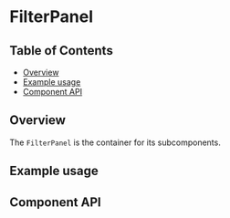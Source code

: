 
# FilterPanel

## Table of Contents

- [Overview](#overview)
- [Example usage](#example-usage)
- [Component API](#component-api)

## Overview

The `FilterPanel` is the container for its subcomponents.

## Example usage

<Canvas>
  <Story of={FilterPanelStories.Default} />
</Canvas>

## Component API

<Controls />
